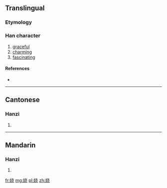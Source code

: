 {{also|嬈}}
==Translingual==

===Etymology===
{{Han simp|嬈|f=垚|t=戈 without 丶}}

===Han character===
{{Han char|rn=38|rad=女|as=06|sn=9|four=|canj=女十心山 (VJPU)|ids=⿰[[女]][[尧]]}}

# [[graceful]]
# [[charming]]
# [[fascinating]]

====References====
* {{Han ref|kx=0261.321|hdz=21043.130|uh=5A06|ud=23046}}

----

==Cantonese==

===Hanzi===
{{yue-hanzi|jyut=|y=yiu4|tra=嬈}}

# {{defn|lang=yue|sort=女06}}

----

==Mandarin==

===Hanzi===
{{cmn-hanzi|tra=嬈|pin=[[rǎo]] ([[rao3]])|wg=jao<sup>3</sup>}}

# {{defn|lang=cmn|sort=女06}}

[[fr:娆]]
[[mg:娆]]
[[pl:娆]]
[[zh:娆]]